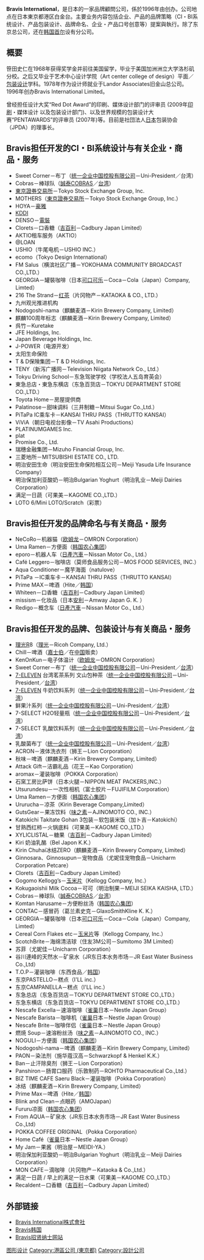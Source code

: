 {{NotChineseTitle|time=2019-01-19}}
{{Untranslated-jargon|time=2018-04-13}}
{{Infobox_Company
| company_name        = 株式會社 Bravis International
| company_name_en     = Bravis International Limited
| company_type        =
| original_text       = {{lang|ja|ブラビス・インターナショナル株式会社}}<br/>（{{lang|ja|ブラビス・インターナショナルかぶしきがいしゃ}}）
| company_slogan      = We Create Brand Vision and Identity
| foundation          = 1969年
| founder          　 = [[Fumi_Sasada|Fumi Sasada]]
| location            = {{flagicon|Japan}} [[東京都|東京都]][[港區_(東京都)|港區]]白金台4-10-8
| zip_code            = 108-0071
| telephone_no        = +81 3-5789-7601
| key_people          = 笹田史仁（代表社長）
| industry            = 平面设计／品牌策劃／包装设计
| area_served         = 全球
| homepage            = http://www.bravis.com
}}

'''Bravis International'''，是日本的一家品牌顧問公司，係於1996年由{{link-ja|笹田史仁|フミ・ササダ}}创办。公司地点在日本東京都港区白金台。主要业务内容包括企业、产品的品牌策略（CI・BI系统设计、产品包装设计、品牌命名、企业・产品口号创意等）提案與執行。除了东京总公司，还在[[韩国|韩国]][[首尔|首尔]]设有分公司。

==概要==
笹田史仁在1968年获得奖学金并前往美国留学，毕业于美国加洲洲立大学洛杉矶分校。之后又毕业于艺术中心设计学院（Art center college of design）平面／[[包装设计|包装设计]]学科。1978年作为设计师就业于Landor Associates旧金山总公司。1996年创办Bravis International Limited。

曾经担任设计大奖“Red Dot Award”的印刷、媒体设计部门的评审员 (2009年[[印刷|印刷]]・媒体设计 以及包装设计部门)、以及世界规模的包装设计大赛“PENTAWARDS”的评审员 (2007年)等。目前是社団法人[[日本|日本]]包装协会（JPDA）的理事长。

==Bravis担任开发的CI・BI系统设计与有关企业・商品・服务==
*Sweet Corner－布丁（[[统一企业中国控股有限公司|统一企业中国控股有限公司]]－Uni-President／台湾）
*Cobras－棒球队（[[誠泰COBRAS|誠泰COBRAS]]／[[台湾|台湾]]）
*[[東京證券交易所|東京證券交易所]]－Tokyo Stock Exchange Group, Inc.
*MOTHERS（[[東京證券交易所|東京證券交易所]]－Tokyo Stock Exchange Group, Inc.）
*HOYA－[[豪雅|豪雅]]
*[[KDDI|KDDI]]
*DENSO－[[電裝|電裝]]
*Clorets－口香糖（[[吉百利|吉百利]]－Cadbury Japan Limited）
*AKTIO租车服务（AKTIO）
*@LOAN
*USHIO（牛尾电机－USHIO INC.）
*ecomo（Tokyo Design International）
*FM Salus（横滨社区广播－YOKOHAMA COMMUNITY BROADCAST CO.,LTD.）
*GEORGIA－罐裝咖啡（日本[[可口可乐|可口可乐]]－Coca－Cola（Japan）Company, Limted）
*216 The Strand－[[红茶|红茶]]（片冈物产－KATAOKA & CO., LTD.）
*九州观光推进机构
*Nodogoshi-nama（麒麟麦酒－Kirin Brewery Company, Limited）
*麒麟100周年标志（麒麟麦酒－Kirin Brewery Company, Limited）
*呉竹－Kuretake
*JFE Holdings, Inc.
*Japan Beverage Holdings, Inc.
*J-POWER（电源开发）
*太阳生命保险
*T & D保険集团－T & D Holdings, Inc.
*TENY（新泻广播网－Television Niigata Network Co., Ltd.）
*Tokyu Driving School－东急驾驶学校（学校法人五岛育英会）
*東急总店・東急东横店（东急百货店－TOKYU DEPARTMENT STORE CO.,LTD.）
*Toyota Home－房屋提供商
*Palatinose－甜味调料（三井制糖－Mitsui Sugar Co.,Ltd.）
*PiTaPa IC乘车卡－KANSAI THRU PASS（THRUTTO KANSAI）
*ViViA（朝日电视台影像－TV Asahi Productions）
*PLATINUMGAMES Inc.
*plat
*Promise Co., Ltd.
*瑞穗金融集团－Mizuho Financial Group, Inc.
*三菱地所－MITSUBISHI ESTATE CO., LTD.
*明治安田生命（明治安田生命保险相互公司－Meiji Yasuda Life Insurance Company）
*明治保加利亚酸奶－明治Bulgarian Yoghurt（明治乳业－Meiji Dairies Corporation）
*满足一日蔬（可果美－KAGOME CO.,LTD.）
*LOTO 6/Mini LOTO/Scratch（彩票）

==Bravis担任开发的品牌命名与有关商品・服务==
*NeCoRo－机器猫（[[欧姆龙|欧姆龙]]－OMRON Corporation）
*Uma Ramen－方便面（[[韩国|韩国]][[农心集团|农心集团]]）
*eporo－机器人车（[[日產汽車|日產汽車]]－Nissan Motor Co., Ltd.）
*Café Leggero－咖啡店（莫师食品服务公司－MOS FOOD SERVICES, INC.）
*Aqua Conditioner－魔芋海面（natulove）
*PiTaPa －IC乘车卡－KANSAI THRU PASS（THRUTTO KANSAI）
*Prime MAX－啤酒（Hite／[[韩国|韩国]]）
*Whiteen－口香糖（[[吉百利|吉百利]]－Cadbury Japan Limited）
*missism－化妆品（日本[[安利|安利]]－Amway Japan G. K. ）
*Redigo－概念车（[[日產汽車|日產汽車]]－Nissan Motor Co., Ltd.）

==Bravis担任开发的品牌、包装设计与有关商品・服务==
*[[理光|理光]]R8（[[理光|理光]]－Ricoh Company, Ltd.）
*Chill－啤酒（[[嘉士伯|嘉士伯]]／在[[中国|中国]]贩卖）
*KenOnKun－电子体温计（[[欧姆龙|欧姆龙]]－OMRON Corporation）
*Sweet Corner－布丁（[[统一企业中国控股有限公司|统一企业中国控股有限公司]]－Uni-President／[[台湾|台湾]]）
*[[7-ELEVEN|7-ELEVEN]] 台湾茗茶系列 文山包种茶（[[统一企业中国控股有限公司|统一企业中国控股有限公司]]－Uni-President／[[台湾|台湾]]）
*[[7-ELEVEN|7-ELEVEN]] 牛奶饮料系列（[[统一企业中国控股有限公司|统一企业中国控股有限公司]]－Uni-President／[[台湾|台湾]]）
*鲜果汁系列（[[统一企业中国控股有限公司|统一企业中国控股有限公司]]－Uni-President／[[台湾|台湾]]）
*7-SELECT H2O轻量瓶（[[统一企业中国控股有限公司|统一企业中国控股有限公司]]－Uni-President／[[台湾|台湾]]）
*7-SELECT 乳酸饮料系列（[[统一企业中国控股有限公司|统一企业中国控股有限公司]]－Uni-President／[[台湾|台湾]]）
*乳酸菌布丁（[[统一企业中国控股有限公司|统一企业中国控股有限公司]]－Uni-President／[[台湾|台湾]]）
*ACRON－液体洗衣剂（狮王－Lion Corporation）
*秋味－啤酒（麒麟麦酒－Kirin Brewery Company, Limited）
*Attack Gift－洁霸礼品（花王－Kao Corporation）
*aromax－灌装咖啡（POKKA Corporation）
*石窯工房比萨饼（日本火腿－NIPPON MEAT PACKERS,INC.）
*Utsurundesu－一次性相机（富士胶片－FUJIFILM Corporation）
*Uma Ramen－方便面（[[韩国|韩国]][[农心集团|农心集团]]）
*Ururucha－凉茶（Kirin Beverage Company,Limited）
*GutsGear－果冻饮料（[[味之素|味之素]]－AJINOMOTO CO., INC.）
*Katokichi Takitate Gohan 3包装－软包装米饭（加ト吉－Katokichi）
*甘熟西红柿－火锅底料（可果美－KAGOME CO.,LTD.）
*XYLICLISTAL－糖果（[[吉百利|吉百利]]－Cadbury Japan Limited）
*Kiri 奶油乳酪（Bel Japon K.K.）
*Kirin Chuhai冰结ZERO（麒麟麦酒－Kirin Brewery Company, Limited）
*Ginnosara、Ginnosupun－宠物食品（尤妮佳宠物食品－Unicharm Corporation Petcare）
*Clorets（[[吉百利|吉百利]]－Cadbury Japan Limited）
*Gogomo Kellogg’s－[[玉米片|玉米片]]（Kellogg Company, Inc.）
*Kokugaoishii Milk Cocoa－可可（明治制果－MEIJI SEIKA KAISHA, LTD.）
*Cobras－棒球队（[[誠泰COBRAS|誠泰COBRAS]]／[[台湾|台湾]]）
*Komtan Harusame－方便粉丝汤（[[韩国|韩国]][[农心集团|农心集团]]）
*CONTAC－感冒药（葛兰素史克－GlaxoSmithKline K. K.）
*GEORGIA－罐裝咖啡（日本[[可口可乐|可口可乐]]－Coca－Cola（Japan）Company, Limted）
*Cereal Corn Flakes etc－[[玉米片|玉米片]]等（Kellogg Company, Inc.）
*ScotchBrite－海绵清洁球（住友3M公司－Sumitomo 3M Limited）
*苏菲（尤妮佳－Unicharm Corporation）
*谷川連峰的天然水－矿泉水（JR东日本水务市场－JR East Water Business Co.,Ltd）
*T.O.P－灌装咖啡（东西食品／[[韩国|韩国]]）
*东京PASTELLO－糕点（I'LL inc.）
*东京CAMPANELLA－糕点（I'LL inc.）
*东急总店（东急百货店－TOKYU DEPARTMENT STORE CO.,LTD.）
*东急东横店（东急百货店－TOKYU DEPARTMENT STORE CO.,LTD.）
*Nescafe Excella－速溶咖啡（[[雀巢|雀巢]]日本－Nestle Japan Group）
*Nescafe Barista－咖啡机（[[雀巢|雀巢]]日本－Nestle Japan Group）
*Nescafe Brite－咖啡伴侣（[[雀巢|雀巢]]日本－Nestle Japan Group）
*燃焼 Soup－速溶粉丝汤（[[味之素|味之素]]－AJINOMOTO CO., INC.）
*NOGULI－方便面（[[韩国|韩国]][[农心集团|农心集团]]）
*Nodogoshi-nama－啤酒（麒麟麦酒－Kirin Brewery Company, Limited）
*PAON－染法剂（施华蔻汉高－Schwarzkopf & Henkel K.K.）
*Ban－止汗除臭剂（狮王－Lion Corporation）
*Panshiron－肠胃口服药（乐敦制药－ROHTO Pharmaceutical Co.,Ltd.）
*BIZ TIME CAFE Saeru Black－灌装咖啡（Pokka Corporation）
*冰结（麒麟麦酒－Kirin Brewery Company, Limited）
*Prime Max－啤酒（Hite／[[韩国|韩国]]）
*Blink and Clean－点眼药（AMOJapan）
*Fururu凉面（[[韩国|韩国]][[农心集团|农心集团]]）
*From AQUA－矿泉水（JR东日本水务市场－JR East Water Business Co.,Ltd）
*POKKA COFFEE ORIGINAL（Pokka Corporation）
*Home Café（[[雀巢|雀巢]]日本－Nestle Japan Group）
*My Jam－果酱（明治屋－MEIDI-YA.）
*明治保加利亚酸奶－明治Bulgarian Yoghurt（明治乳业－Meiji Dairies Corporation）
*MON CAFE－滴咖啡（片冈物产－Kataoka & Co.,Ltd.）
*满足一日蔬 / 早上的满足一日水果（可果美－KAGOME CO.,LTD.）
*Recaldent－口香糖（[[吉百利|吉百利]]－Cadbury Japan Limited）

==外部链接==
*[http://www.bravis.com Bravis International株式會社]{{Wayback|url=http://www.bravis.com/ |date=20200516222025 }} {{ja}}{{en}}
*[http://www.bravis.co.kr Bravis韩国]{{Wayback|url=http://www.bravis.co.kr/ |date=20170915122440 }} {{kr}}
*[http://bravis.jp Bravis招贤纳士网站]{{Wayback|url=http://bravis.jp/ |date=20180926220506 }} {{ja}}

[[Category:图形设计|]]
[[Category:港區公司_(東京都)|Category:港區公司 (東京都)]]
[[Category:設計公司|Category:設計公司]]